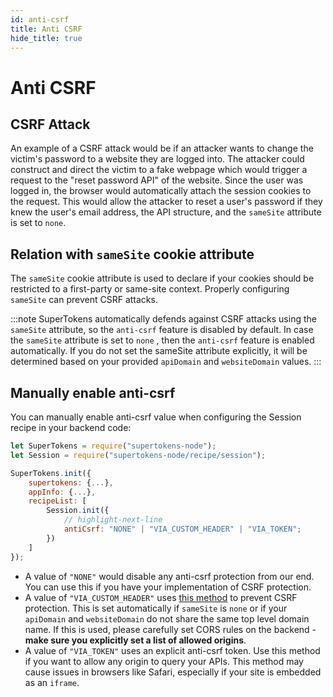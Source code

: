 ```yaml
---
id: anti-csrf
title: Anti CSRF
hide_title: true
---
```


<!-- COPY DOCS -->
<!-- ./session/common-customizations/sessions/anti-csrf.mdx -->


# Anti CSRF

## CSRF Attack

An example of a CSRF attack would be if an attacker wants to change the victim's password to a website they are logged into. The attacker could construct and direct the victim to a fake webpage which would trigger a request to the "reset password API" of the website. Since the user was logged in, the browser would automatically attach the session cookies to the request. This would allow the attacker to reset a user's password if they knew the user's email address, the API structure, and the ``sameSite`` attribute is set to ``none``.


## Relation with ``sameSite`` cookie attribute
The ``sameSite`` cookie attribute is used to declare if your cookies should be restricted to a first-party or same-site context. Properly configuring ``sameSite`` can prevent CSRF attacks.


:::note
SuperTokens automatically defends against CSRF attacks using the ``sameSite`` attribute, so the ``anti-csrf`` feature is disabled by default. In case the ``sameSite`` attribute is set to ``none`` , then the ``anti-csrf`` feature is enabled automatically. If you do not set the sameSite attribute explicitly, it will be determined based on your provided `apiDomain` and `websiteDomain` values.
:::

## Manually enable anti-csrf
You can manually enable anti-csrf value when configuring the Session recipe in your backend code:

<BackendSDKTabs>
<TabItem value="nodejs">

```js
let SuperTokens = require("supertokens-node");
let Session = require("supertokens-node/recipe/session");

SuperTokens.init({
    supertokens: {...},
    appInfo: {...},
    recipeList: [
        Session.init({
            // highlight-next-line
            antiCsrf: "NONE" | "VIA_CUSTOM_HEADER" | "VIA_TOKEN"; 
        })
    ]
});
```
</TabItem>
</BackendSDKTabs>

- A value of `"NONE"` would disable any anti-csrf protection from our end. You can use this if you have your implementation of CSRF protection.
- A value of `"VIA_CUSTOM_HEADER"` uses [this method](https://cheatsheetseries.owasp.org/cheatsheets/Cross-Site_Request_Forgery_Prevention_Cheat_Sheet.html#use-of-custom-request-headers) to prevent CSRF protection. This is set automatically if `sameSite` is `none` or if your `apiDomain` and `websiteDomain` do not share the same top level domain name. If this is used, please carefully set CORS rules on the backend - **make sure you explicitly set a list of allowed origins**.
- A value of `"VIA_TOKEN"` uses an explicit anti-csrf token. Use this method if you want to allow any origin to query your APIs. This method may cause issues in browsers like Safari, especially if your site is embedded as an `iframe`.
